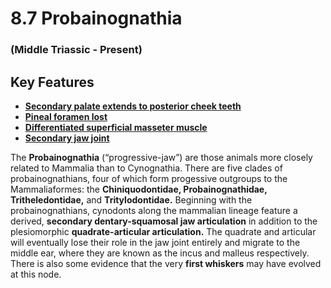 # 8.7 Probainognathia


### (Middle Triassic - Present)


## Key Features



*   **[Secondary palate extends to posterior cheek teeth](#313_probelesodonsanjuanensisskull)**
*   **[Pineal foramen lost](#318_probainognathusskull)**
*   **[Differentiated superficial masseter muscle](#313_probelesodonsanjuanensisskull)**
*   **[Secondary jaw joint](#318_probainognathusskull)**

The **Probainognathia** (“progressive-jaw”) are those animals more closely related to Mammalia than to Cynognathia. There are five clades of probainognathians, four of which form progessive outgroups to the Mammaliaformes: the **Chiniquodontidae, Probainognathidae, Tritheledontidae,** and **Tritylodontidae.** Beginning with the probainognathians, cynodonts along the mammalian lineage feature a derived, **secondary dentary-squamosal jaw articulation** in addition to the plesiomorphic **quadrate-articular articulation.** The quadrate and articular will eventually lose their role in the jaw joint entirely and migrate to the middle ear, where they are known as the incus and malleus respectively. There is also some evidence that the very **first whiskers**  may have evolved at this node.
